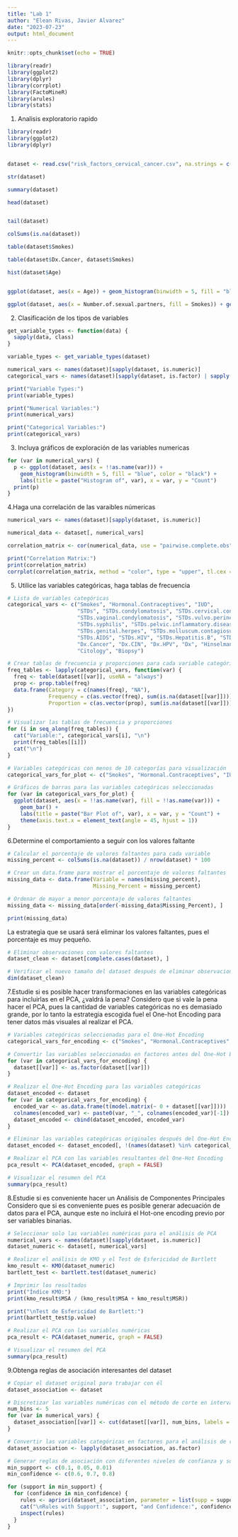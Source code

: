 ```yaml
---
title: "Lab 1"
author: "Elean Rivas, Javier Alvarez"
date: "2023-07-23"
output: html_document
---
```


```r
knitr::opts_chunk$set(echo = TRUE)
```

```r
library(readr)
library(ggplot2)
library(dplyr)
library(corrplot)
library(FactoMineR)
library(arules)
library(stats)
```
1. Analisis exploratorio rapido

```r
library(readr)
library(ggplot2)
library(dplyr)


dataset <- read.csv("risk_factors_cervical_cancer.csv", na.strings = c("", "NA"))

str(dataset)

summary(dataset)

head(dataset)


tail(dataset)

colSums(is.na(dataset))

table(dataset$Smokes)

table(dataset$Dx.Cancer, dataset$Smokes)

hist(dataset$Age)


ggplot(dataset, aes(x = Age)) + geom_histogram(binwidth = 5, fill = "blue", color = "black") + labs(title = "Age Distribution", x = "Age")

ggplot(dataset, aes(x = Number.of.sexual.partners, fill = Smokes)) + geom_bar() + labs(title = "Number of Sexual Partners by Smoking Status", x = "Number of Sexual Partners", y = "Count")
```
2. Clasificación de los tipos de variables

```r
get_variable_types <- function(data) {
  sapply(data, class)
}

variable_types <- get_variable_types(dataset)

numerical_vars <- names(dataset)[sapply(dataset, is.numeric)]
categorical_vars <- names(dataset)[sapply(dataset, is.factor) | sapply(dataset, is.character)]

print("Variable Types:")
print(variable_types)

print("Numerical Variables:")
print(numerical_vars)

print("Categorical Variables:")
print(categorical_vars)
```

3. Incluya gráficos de exploración de las variables numericas
```r
for (var in numerical_vars) {
  p <- ggplot(dataset, aes(x = !!as.name(var))) +
    geom_histogram(binwidth = 5, fill = "blue", color = "black") +
    labs(title = paste("Histogram of", var), x = var, y = "Count")
  print(p)
}
```
4.Haga una correlación de las varaibles númericas

```r
numerical_vars <- names(dataset)[sapply(dataset, is.numeric)]

numerical_data <- dataset[, numerical_vars]

correlation_matrix <- cor(numerical_data, use = "pairwise.complete.obs")

print("Correlation Matrix:")
print(correlation_matrix)
corrplot(correlation_matrix, method = "color", type = "upper", tl.cex = 0.7)

```

5. Utilice las variables categóricas, haga tablas de frecuencia
```r
# Lista de variables categóricas
categorical_vars <- c("Smokes", "Hormonal.Contraceptives", "IUD",
                      "STDs", "STDs.condylomatosis", "STDs.cervical.condylomatosis",
                      "STDs.vaginal.condylomatosis", "STDs.vulvo.perineal.condylomatosis",
                      "STDs.syphilis", "STDs.pelvic.inflammatory.disease",
                      "STDs.genital.herpes", "STDs.molluscum.contagiosum",
                      "STDs.AIDS", "STDs.HIV", "STDs.Hepatitis.B", "STDs.HPV",
                      "Dx.Cancer", "Dx.CIN", "Dx.HPV", "Dx", "Hinselmann", "Schiller",
                      "Citology", "Biopsy")

# Crear tablas de frecuencia y proporciones para cada variable categórica
freq_tables <- lapply(categorical_vars, function(var) {
  freq <- table(dataset[[var]], useNA = "always")
  prop <- prop.table(freq)
  data.frame(Category = c(names(freq), "NA"),
             Frequency = c(as.vector(freq), sum(is.na(dataset[[var]]))),
             Proportion = c(as.vector(prop), sum(is.na(dataset[[var]])) / nrow(dataset)))
})

# Visualizar las tablas de frecuencia y proporciones
for (i in seq_along(freq_tables)) {
  cat("Variable:", categorical_vars[i], "\n")
  print(freq_tables[[i]])
  cat("\n")
}

# Variables categóricas con menos de 10 categorías para visualización
categorical_vars_for_plot <- c("Smokes", "Hormonal.Contraceptives", "IUD", "STDs", "Dx")

# Gráficos de barras para las variables categóricas seleccionadas
for (var in categorical_vars_for_plot) {
  ggplot(dataset, aes(x = !!as.name(var), fill = !!as.name(var))) +
    geom_bar() +
    labs(title = paste("Bar Plot of", var), x = var, y = "Count") +
    theme(axis.text.x = element_text(angle = 45, hjust = 1))
}

```


6.Determine el comportamiento a seguir con los valores faltante
```r
# Calcular el porcentaje de valores faltantes para cada variable
missing_percent <- colSums(is.na(dataset)) / nrow(dataset) * 100

# Crear un data.frame para mostrar el porcentaje de valores faltantes
missing_data <- data.frame(Variable = names(missing_percent),
                           Missing_Percent = missing_percent)

# Ordenar de mayor a menor porcentaje de valores faltantes
missing_data <- missing_data[order(-missing_data$Missing_Percent), ]

print(missing_data)

```
La estrategia que se usará será eliminar los valores faltantes, pues el porcentaje es muy pequeño.
```r
# Eliminar observaciones con valores faltantes
dataset_clean <- dataset[complete.cases(dataset), ]

# Verificar el nuevo tamaño del dataset después de eliminar observaciones con valores faltantes
dim(dataset_clean)


```
7.Estudie si es posible hacer transformaciones en las variables categóricas para incluirlas en el PCA,
¿valdrá la pena?
Considero que si vale la pena hacer el PCA, pues la cantidad de variables categóricas no es demasiado grande,
por lo tanto la estrategia escogida fuel el One-hot Encoding para tener datos más visuales al realizar el PCA.
```r


# Variables categóricas seleccionadas para el One-Hot Encoding
categorical_vars_for_encoding <- c("Smokes", "Hormonal.Contraceptives", "IUD", "STDs", "Dx")

# Convertir las variables seleccionadas en factores antes del One-Hot Encoding
for (var in categorical_vars_for_encoding) {
  dataset[[var]] <- as.factor(dataset[[var]])
}

# Realizar el One-Hot Encoding para las variables categóricas
dataset_encoded <- dataset
for (var in categorical_vars_for_encoding) {
  encoded_var <- as.data.frame(t(model.matrix(~ 0 + dataset[[var]])))
  colnames(encoded_var) <- paste0(var, "_", colnames(encoded_var)[-1])
  dataset_encoded <- cbind(dataset_encoded, encoded_var)
}

# Eliminar las variables categóricas originales después del One-Hot Encoding
dataset_encoded <- dataset_encoded[, !(names(dataset) %in% categorical_vars_for_encoding)]

# Realizar el PCA con las variables resultantes del One-Hot Encoding
pca_result <- PCA(dataset_encoded, graph = FALSE)

# Visualizar el resumen del PCA
summary(pca_result)

```

8.Estudie si es conveniente hacer un Análisis de Componentes Principales
Considero que si es conveniente pues es posible generar adecuación de datos para el PCA, aunque este no incluirá el Hot-one encoding previo  por ser variables binarias.
```r
# Seleccionar solo las variables numéricas para el análisis de PCA
numerical_vars <- names(dataset)[sapply(dataset, is.numeric)]
dataset_numeric <- dataset[, numerical_vars]

# Realizar el análisis de KMO y el Test de Esfericidad de Bartlett
kmo_result <- KMO(dataset_numeric)
bartlett_test <- bartlett.test(dataset_numeric)

# Imprimir los resultados
print("Índice KMO:")
print(kmo_result$MSA / (kmo_result$MSA + kmo_result$MSR))

print("\nTest de Esfericidad de Bartlett:")
print(bartlett_test$p.value)

# Realizar el PCA con las variables numéricas
pca_result <- PCA(dataset_numeric, graph = FALSE)

# Visualizar el resumen del PCA
summary(pca_result)

```

9.Obtenga reglas de asociación interesantes del dataset
```r
# Copiar el dataset original para trabajar con él
dataset_association <- dataset

# Discretizar las variables numéricas con el método de corte en intervalos iguales
num_bins <- 5
for (var in numerical_vars) {
  dataset_association[[var]] <- cut(dataset[[var]], num_bins, labels = FALSE)
}

# Convertir las variables categóricas en factores para el análisis de reglas de asociación
dataset_association <- lapply(dataset_association, as.factor)

# Generar reglas de asociación con diferentes niveles de confianza y soporte
min_support <- c(0.1, 0.05, 0.01)
min_confidence <- c(0.6, 0.7, 0.8)

for (support in min_support) {
  for (confidence in min_confidence) {
    rules <- apriori(dataset_association, parameter = list(supp = support, conf = confidence))
    cat("\nRules with Support:", support, "and Confidence:", confidence, "\n")
    inspect(rules)
  }
}

```

